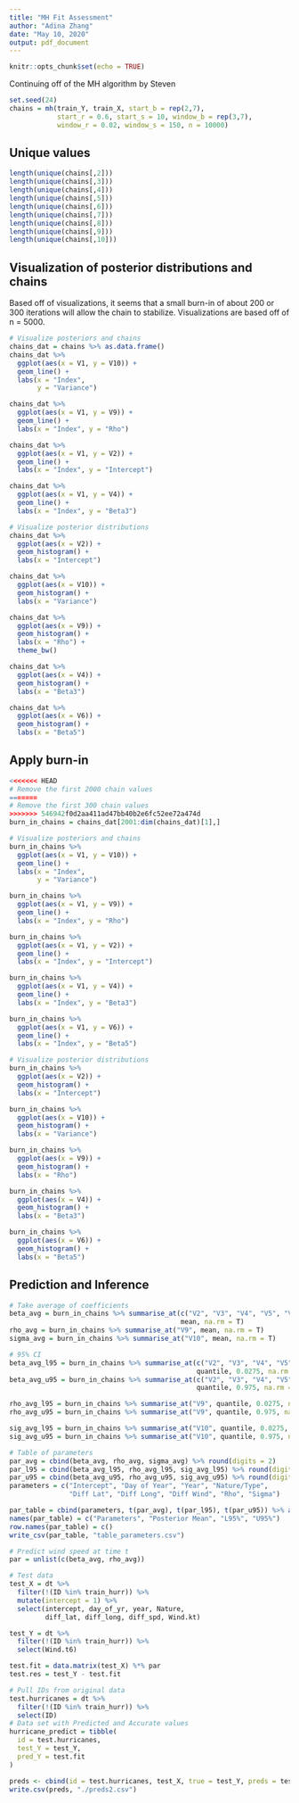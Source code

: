 ```yaml
---
title: "MH Fit Assessment"
author: "Adina Zhang"
date: "May 10, 2020"
output: pdf_document
---
```


```r
knitr::opts_chunk$set(echo = TRUE)
```

Continuing off of the MH algorithm by Steven

```r
set.seed(24)
chains = mh(train_Y, train_X, start_b = rep(2,7), 
            start_r = 0.6, start_s = 10, window_b = rep(3,7),
            window_r = 0.02, window_s = 150, n = 10000)
```

## Unique values

```r
length(unique(chains[,2]))
length(unique(chains[,3]))
length(unique(chains[,4]))
length(unique(chains[,5]))
length(unique(chains[,6]))
length(unique(chains[,7]))
length(unique(chains[,8]))
length(unique(chains[,9]))
length(unique(chains[,10]))
```


## Visualization of posterior distributions and chains

Based off of visualizations, it seems that a small burn-in of about 200 or 300 iterations will allow the chain to stabilize. Visualizations are based off of n = 5000.

```r
# Visualize posteriors and chains
chains_dat = chains %>% as.data.frame()
chains_dat %>% 
  ggplot(aes(x = V1, y = V10)) +
  geom_line() +
  labs(x = "Index",
       y = "Variance")

chains_dat %>% 
  ggplot(aes(x = V1, y = V9)) +
  geom_line() + 
  labs(x = "Index", y = "Rho")

chains_dat %>% 
  ggplot(aes(x = V1, y = V2)) +
  geom_line() + 
  labs(x = "Index", y = "Intercept")

chains_dat %>% 
  ggplot(aes(x = V1, y = V4)) +
  geom_line() + 
  labs(x = "Index", y = "Beta3")
```

```r
# Visualize posterior distributions
chains_dat %>% 
  ggplot(aes(x = V2)) + 
  geom_histogram() + 
  labs(x = "Intercept")

chains_dat %>% 
  ggplot(aes(x = V10)) + 
  geom_histogram() + 
  labs(x = "Variance")

chains_dat %>% 
  ggplot(aes(x = V9)) + 
  geom_histogram() +
  labs(x = "Rho") + 
  theme_bw()

chains_dat %>% 
  ggplot(aes(x = V4)) + 
  geom_histogram() +
  labs(x = "Beta3")

chains_dat %>% 
  ggplot(aes(x = V6)) + 
  geom_histogram() +
  labs(x = "Beta5")
```

## Apply burn-in

```r
<<<<<<< HEAD
# Remove the first 2000 chain values
=======
# Remove the first 300 chain values
>>>>>>> 546942f0d2aa411ad47bb40b2e6fc52ee72a474d
burn_in_chains = chains_dat[2001:dim(chains_dat)[1],]
```

```r
# Visualize posteriors and chains
burn_in_chains %>% 
  ggplot(aes(x = V1, y = V10)) +
  geom_line() +
  labs(x = "Index",
       y = "Variance")

burn_in_chains %>% 
  ggplot(aes(x = V1, y = V9)) +
  geom_line() + 
  labs(x = "Index", y = "Rho")

burn_in_chains %>% 
  ggplot(aes(x = V1, y = V2)) +
  geom_line() + 
  labs(x = "Index", y = "Intercept")

burn_in_chains %>% 
  ggplot(aes(x = V1, y = V4)) +
  geom_line() + 
  labs(x = "Index", y = "Beta3")

burn_in_chains %>% 
  ggplot(aes(x = V1, y = V6)) +
  geom_line() + 
  labs(x = "Index", y = "Beta5")
```

```r
# Visualize posterior distributions
burn_in_chains %>% 
  ggplot(aes(x = V2)) + 
  geom_histogram() + 
  labs(x = "Intercept")

burn_in_chains %>% 
  ggplot(aes(x = V10)) + 
  geom_histogram() + 
  labs(x = "Variance")

burn_in_chains %>% 
  ggplot(aes(x = V9)) + 
  geom_histogram() + 
  labs(x = "Rho")

burn_in_chains %>% 
  ggplot(aes(x = V4)) + 
  geom_histogram() +
  labs(x = "Beta3")

burn_in_chains %>% 
  ggplot(aes(x = V6)) + 
  geom_histogram() +
  labs(x = "Beta5")
```

## Prediction and Inference

```r
# Take average of coefficients
beta_avg = burn_in_chains %>% summarise_at(c("V2", "V3", "V4", "V5", "V6", "V7", "V8"), 
                                           mean, na.rm = T)
rho_avg = burn_in_chains %>% summarise_at("V9", mean, na.rm = T)
sigma_avg = burn_in_chains %>% summarise_at("V10", mean, na.rm = T)

# 95% CI
beta_avg_l95 = burn_in_chains %>% summarise_at(c("V2", "V3", "V4", "V5", "V6", "V7", "V8"), 
                                               quantile, 0.0275, na.rm = T)
beta_avg_u95 = burn_in_chains %>% summarise_at(c("V2", "V3", "V4", "V5", "V6", "V7", "V8"), 
                                               quantile, 0.975, na.rm = T)

rho_avg_l95 = burn_in_chains %>% summarise_at("V9", quantile, 0.0275, na.rm = T)
rho_avg_u95 = burn_in_chains %>% summarise_at("V9", quantile, 0.975, na.rm = T)

sig_avg_l95 = burn_in_chains %>% summarise_at("V10", quantile, 0.0275, na.rm = T)
sig_avg_u95 = burn_in_chains %>% summarise_at("V10", quantile, 0.975, na.rm = T)

# Table of parameters
par_avg = cbind(beta_avg, rho_avg, sigma_avg) %>% round(digits = 2)
par_l95 = cbind(beta_avg_l95, rho_avg_l95, sig_avg_l95) %>% round(digits = 2)
par_u95 = cbind(beta_avg_u95, rho_avg_u95, sig_avg_u95) %>% round(digits = 2)
parameters = c("Intercept", "Day of Year", "Year", "Nature/Type", 
               "Diff Lat", "Diff Long", "Diff Wind", "Rho", "Sigma")

par_table = cbind(parameters, t(par_avg), t(par_l95), t(par_u95)) %>% as.data.frame()
names(par_table) = c("Parameters", "Posterior Mean", "L95%", "U95%")
row.names(par_table) = c()
write_csv(par_table, "table_parameters.csv")

# Predict wind speed at time t
par = unlist(c(beta_avg, rho_avg))

# Test data
test_X = dt %>%
  filter(!(ID %in% train_hurr)) %>%
  mutate(intercept = 1) %>%
  select(intercept, day_of_yr, year, Nature, 
         diff_lat, diff_long, diff_spd, Wind.kt)

test_Y = dt %>%
  filter(!(ID %in% train_hurr)) %>%
  select(Wind.t6)

test.fit = data.matrix(test_X) %*% par
test.res = test_Y - test.fit

# Pull IDs from original data
test.hurricanes = dt %>%
  filter(!(ID %in% train_hurr)) %>%
  select(ID)
# Data set with Predicted and Accurate values
hurricane_predict = tibble(
  id = test.hurricanes,
  test_Y = test_Y,
  pred_Y = test.fit
)

preds <- cbind(id = test.hurricanes, test_X, true = test_Y, preds = test.fit, res = test.res)
write.csv(preds, "./preds2.csv")
```

